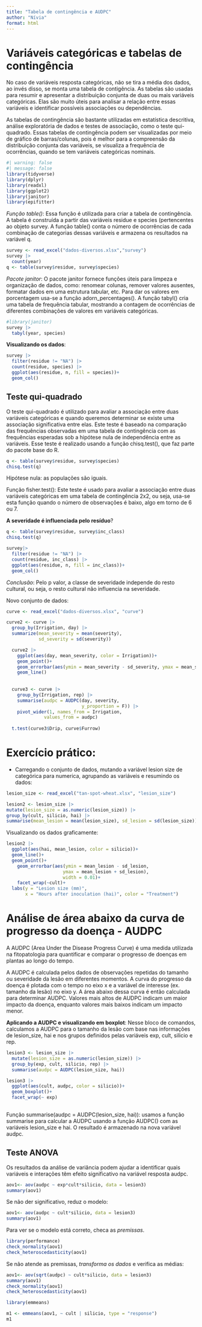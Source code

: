 ```yaml
---
title: "Tabela de contingência e AUDPC"
author: "Nívia"
format: html
---
```


# Variáveis categóricas e tabelas de contingência

No caso de variáveis resposta categóricas, não se tira a média dos dados, ao invés disso, se monta uma tabela de contigência. As tabelas são usadas para resumir e apresentar a distribuição conjunta de duas ou mais variáveis categóricas. Elas são muito úteis para analisar a relação entre essas variáveis e identificar possíveis associações ou dependências. 

As tabelas de contingência são bastante utilizadas em estatística descritiva, análise exploratória de dados e testes de associação, como o teste qui-quadrado. Essas tabelas de contingência podem ser visualizadas por meio de gráfico de barras/colunas, pois é melhor para a compreensão da distribuição conjunta das variáveis, se visualiza a frequência de ocorrências, quando se tem variáveis categóricas nominais.

```r
#| warning: false
#| message: false
library(tidyverse)
library(dplyr)
library(readxl)
library(ggplot2)
library(janitor)
library(epifitter)
```

*Função table()*: Essa função é utilizada para criar a tabela de contingência. A tabela é construída a partir das variáveis residue e species (pertencentes ao objeto survey. A função table() conta o número de ocorrências de cada combinação de categorias dessas variáveis e armazena os resultados na variável q.
```r
survey <- read_excel("dados-diversos.xlsx","survey")
survey |>
  count(year)
q <- table(survey$residue, survey$species)
```

*Pacote janitor*: O pacote janitor fornece funções úteis para limpeza e organização de dados, como: renomear colunas, remover valores ausentes, formatar dados em uma estrutura tabular, etc. Para dar os valores em porcentagem usa-se a função adorn_percentages(). A função tabyl() cria uma tabela de frequência tabular, mostrando a contagem de ocorrências de diferentes combinações de valores em variáveis categóricas.
```r
#library(janitor)
survey |>
  tabyl(year, species)
```

**Visualizando os dados**:
```r
survey |>
  filter(residue != "NA") |>
  count(residue, species) |>
  ggplot(aes(residue, n, fill = species))+
  geom_col()
```

## Teste qui-quadrado

O teste qui-quadrado é utilizado para avaliar a associação entre duas variáveis categóricas e quando queremos determinar se existe uma associação significativa entre elas.
Este teste é baseado na comparação das frequências observadas em uma tabela de contingência com as frequências esperadas sob a hipótese nula de independência entre as variáveis. Esse teste é realizado usando a função chisq.test(), que faz parte do pacote base do R.
```r
q <- table(survey$residue, survey$species)
chisq.test(q)
```

Hipótese nula: as populações são iguais.

Função fisher.test(): Este teste é usado para avaliar a associação entre duas variáveis categóricas em uma tabela de contingência 2x2, ou seja, usa-se esta função quando o número de observações é baixo, algo em torno de 6 ou 7. 

**A severidade é influenciada pelo resíduo**?
```r
q <- table(survey$residue, survey$inc_class)
chisq.test(q)

survey|>
  filter(residue != "NA") |>
  count(residue, inc_class) |>
  ggplot(aes(residue, n, fill = inc_class))+
  geom_col()
```

*Conclusão*: Pelo p valor, a classe de severidade independe do resto cultural, ou seja, o resto cultural não influencia na severidade.

Novo conjunto de dados:
```r
curve <- read_excel("dados-diversos.xlsx", "curve")

curve2 <- curve |> 
  group_by(Irrigation, day) |>
  summarize(mean_severity = mean(severity),
            sd_severity = sd(severity))

  curve2 |>
    ggplot(aes(day, mean_severity, color = Irrigation))+
    geom_point()+
    geom_errorbar(aes(ymin = mean_severity - sd_severity, ymax = mean_severity + sd_severity, width = 0.01))+
    geom_line()
  
  
  curve3 <- curve |>
    group_by(Irrigation, rep) |>
    summarise(audpc = AUDPC(day, severity, 
                            y_proportion = F)) |>
    pivot_wider(1, names_from = Irrigation,
              values_from = audpc)
  
  t.test(curve3$Drip, curve$Furrow)
```

# Exercício prático:

-   Carregando o conjunto de dados, mutando a variável lesion size de categórica para numerica, agrupando as variáveis e resumindo os dados:

```r
lesion_size <- read_excel("tan-spot-wheat.xlsx", "lesion_size")

lesion2 <- lesion_size |>
mutate(lesion_size = as.numeric(lesion_size)) |>
group_by(cult, silicio, hai) |>
summarise(mean_lesion = mean(lesion_size), sd_lesion = sd(lesion_size))
```

Visualizando os dados graficamente:
```r
lesion2 |>
  ggplot(aes(hai, mean_lesion, color = silicio))+
  geom_line()+
  geom_point()+
    geom_errorbar(aes(ymin = mean_lesion - sd_lesion, 
                     ymax = mean_lesion + sd_lesion), 
                     width = 0.01)+
    facet_wrap(~cult)+
  labs(y = "Lesion size (mm)",
       x = "Hours after inoculation (hai)", color = "Treatment")

```

# Análise de área abaixo da curva de progresso da doença - AUDPC

A AUDPC (Area Under the Disease Progress Curve) é uma medida utilizada na fitopatologia para quantificar e comparar o progresso de doenças em plantas ao longo do tempo.

A AUDPC é calculada pelos dados de observações repetidas do tamanho ou severidade da lesão em diferentes momentos. A curva do progresso da doença é plotada com o tempo no eixo x e a variável de interesse (ex. tamanho da lesão) no eixo y. A área abaixo dessa curva é então calculada para determinar AUDPC. Valores mais altos de AUDPC indicam um maior impacto da doença, enquanto valores mais baixos indicam um impacto menor.

**Aplicando a AUDPC e visualizando em boxplot**: Nesse bloco de comandos, calculamos a AUDPC para o tamanho da lesão com base nas informações de lesion_size, hai e nos grupos definidos pelas variáveis exp, cult, silicio e rep.
```r
lesion3 <- lesion_size |>
  mutate(lesion_size = as.numeric(lesion_size)) |>
  group_by(exp, cult, silicio, rep) |>
  summarise(audpc = AUDPC(lesion_size, hai))

lesion3 |>
  ggplot(aes(cult, audpc, color = silicio))+
  geom_boxplot()+
  facet_wrap(~ exp)
  
```

Função summarise(audpc = AUDPC(lesion_size, hai)): usamos a função summarise para calcular a AUDPC usando a função AUDPC() com as variáveis lesion_size e hai. O resultado é armazenado na nova variável audpc.

## Teste ANOVA

Os resultados da análise de variância podem ajudar a identificar quais variáveis e interações têm efeito significativo na variável resposta audpc.
```r
aov1<- aov(audpc ~ exp*cult*silicio, data = lesion3)
summary(aov1)
```

Se não der significativo, reduz o modelo:
```r
aov1<- aov(audpc ~ cult*silicio, data = lesion3)
summary(aov1)
```

Para ver se o modelo está correto, checa as *premissas*.
```r
library(performance)
check_normality(aov1)
check_heteroscedasticity(aov1)
```

Se não atende as premissas, *transforma os dados* e verifica as médias:
```r
aov1<- aov(sqrt(audpc) ~ cult*silicio, data = lesion3)
summary(aov1)
check_normality(aov1)
check_heteroscedasticity(aov1)

library(emmeans)

m1 <- emmeans(aov1, ~ cult | silicio, type = "response")
m1
```
